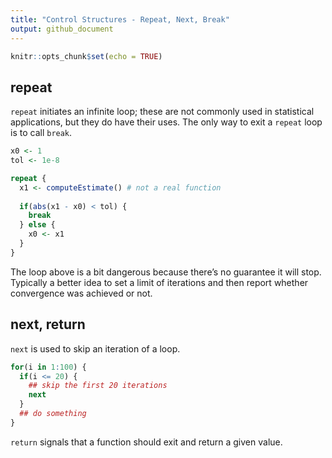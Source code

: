 ```yaml
---
title: "Control Structures - Repeat, Next, Break"
output: github_document
---
```


```r
knitr::opts_chunk$set(echo = TRUE)
```

## repeat

`repeat` initiates an infinite loop; these are not commonly used in statistical applications, but they do have their uses. The only way to exit a `repeat` loop is to call `break`.

```r
x0 <- 1
tol <- 1e-8

repeat {
  x1 <- computeEstimate() # not a real function
  
  if(abs(x1 - x0) < tol) {
    break
  } else {
    x0 <- x1
  }
}
```

The loop above is a bit dangerous because there's no guarantee it will stop. Typically a better idea to set a limit of iterations and then report whether convergence was achieved or not.

## next, return

`next` is used to skip an iteration of a loop.

```r
for(i in 1:100) {
  if(i <= 20) {
    ## skip the first 20 iterations
    next
  }
  ## do something
}
```

`return` signals that a function should exit and return a given value.
